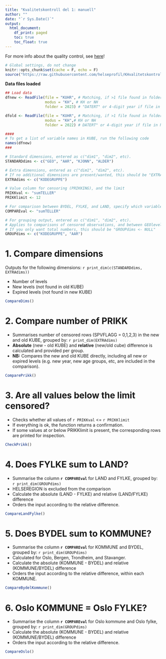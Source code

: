 ```yaml
---
title: "Kvalitetskontroll del 1: manuell"
author: ""
date: "`r Sys.Date()`"
output:
  html_document: 
    df_print: paged
    toc: true
    toc_float: true
---
```

For more info about the quality control, see [here](https://github.com/helseprofil/KHvalitetskontroll)!
```r
# Global settings, do not change
knitr::opts_chunk$set(cache = F, echo = F)
source("https://raw.githubusercontent.com/helseprofil/KHvalitetskontroll/main/R/setup.R")
```
**Data files loaded**
```r
## Load data
dfnew <- ReadFile(file = "KUHR", # Matching, if >1 file found in folder, specify file name further
                  modus = "KH", # KH or NH
                  folder = 2023) # "DATERT" or 4-digit year if file in NESSTAR-folder

dfold <- ReadFile(file = "KUHR", # Matching, if >1 file found in folder, specify file name further
                  modus = "KH",# KH or NH
                  folder = 2022) # DATERT" or 4-digit year if file in NESSTAR-folder
```
```r
####
# To get a list of variable names in KUBE, run the following code
names(dfnew)
###

# Standard dimensions, entered as c("dim1", "dim2", etc).
STANDARDdims <- c("GEO", "AAR", "KJONN", "ALDER") 

# Extra dimensions, entered as c("dim1", "dim2", etc).
# If no additional dimensions are present/wanted, this should be "EXTRAdims <- NULL"
EXTRAdims <- c("KODEGRUPPE") 

# Value column for censoring (PRIKKING), and the limit 
PRIKKval <- "sumTELLER"
PRIKKlimit <- 12

# For comparison between BYDEL, FYLKE, and LAND, specify which variable to sum
COMPAREval <- "sumTELLER" 

# For grouping output, entered as c("dim1", "dim2", etc).
# Applies to comparisons of censored observations, and between GEOlevels
# If you only want total numbers, this should be "GROUPdims <- NULL"
GROUPdims <- c("KODEGRUPPE", "AAR") 
```

# 1. Compare dimensions

Outputs for the following dimensions: `r print_dim(c(STANDARDdims, EXTRAdims))`

- Number of levels
- New levels (not found in old KUBE)
- Expired levels (not found in new KUBE)

```r
CompareDims()
```

# 2. Compare number of PRIKK

- Summarises number of censored rows (SPVFLAGG = 0,1,2,3) in the new and old KUBE, grouped by: `r print_dim(EXTRAdims)`
-   **Absolute** (new - old KUBE) and **relative** (new/old cube) difference is calculated and provided per group.
- **NB:** Compares the new and old KUBE directly, including all new or expired levels (e.g. new year, new age groups, etc, are included in the comparison).

```r
ComparePrikk()
```

# 3. Are all values below the limit censored?

-   Checks whether all values of `r PRIKKval` <= `r PRIKKlimit`
-   If everything is ok, the function returns a confirmation.
-   If some values at or below PRIKKlimit is present, the corresponding rows are printed for inspection.

```r
CheckPrikk()
```

# 4. Does FYLKE sum to LAND?

-   Summarise the column **`r COMPAREval`** for LAND and FYLKE, grouped by: `r print_dim(GROUPdims)`
-   HELSEREGION is excluded from the comparison
-   Calculate the absolute (LAND - FYLKE) and relative (LAND/FYLKE) difference
-   Orders the input according to the relative difference.

```r
CompareLandFylke()
```

# 5. Does BYDEL sum to KOMMUNE?

-   Summarise the column **`r COMPAREval`** for KOMMUNE and BYDEL, grouped by: `r print_dim(GROUPdims)`
-   Calculated for Oslo, Bergen, Trondheim, and Stavanger.
-   Calculate the absolute (KOMMUNE - BYDEL) and relative (KOMMUNE/BYDEL) difference
-   Orders the input according to the relative difference, within each KOMMUNE.

```r
CompareBydelKommune() 
```

# 6. Oslo KOMMUNE = Oslo FYLKE?

-   Summarise the column **`r COMPAREval`** for Oslo kommune and Oslo fylke, grouped by: `r print_dim(GROUPdims)`
-   Calculate the absolute (KOMMUNE - BYDEL) and relative (KOMMUNE/BYDEL) difference
-   Orders the input according to the relative difference.

```r
CompareOslo()
```
